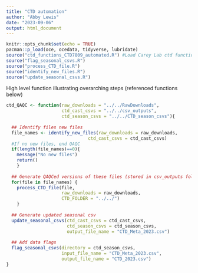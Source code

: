 ```yaml
---
title: "CTD automation"
author: "Abby Lewis"
date: "2023-09-06"
output: html_document
---
```


```r
knitr::opts_chunk$set(echo = TRUE)
pacman::p_load(oce, ocedata, tidyverse, lubridate)
source("ctd_functions_CTD7809_automated.R") #Load Carey Lab ctd functions
source("flag_seasonal_csvs.R")
source("process_CTD_file.R")
source("identify_new_files.R")
source("update_seasonal_csvs.R")
```

High level function illustrating overarching steps (referenced functions below)
```r
ctd_QAQC <- function(raw_downloads = "../../RawDownloads",
                     ctd_cast_csvs = "../../csv_outputs",
                     ctd_season_csvs = "../../CTD_season_csvs"){
  
  ## Identify files new files
  file_names <- identify_new_files(raw_downloads = raw_downloads,
                               ctd_cast_csvs = ctd_cast_csvs)
  #If no new files, end QAQC
  if(length(file_names)==0){
    message("No new files")
    return()
    }
  
  ## Generate QAQCed versions of these files (stored in csv_outputs folder)
  for(file in file_names) {
    process_CTD_file(file, 
                     raw_downloads = raw_downloads,
                     CTD_FOLDER = "../../") 
    }
  
  ## Generate updated seasonal csv
  update_seasonal_csvs(ctd_cast_csvs = ctd_cast_csvs,
                       ctd_season_csvs = ctd_season_csvs,
                       output_file_name = "CTD_Meta_2023.csv")
  
  ## Add data flags
  flag_seasonal_csvs(directory = ctd_season_csvs,
                     input_file_name = "CTD_Meta_2023.csv",
                     output_file_name = "CTD_2023.csv")
}
```